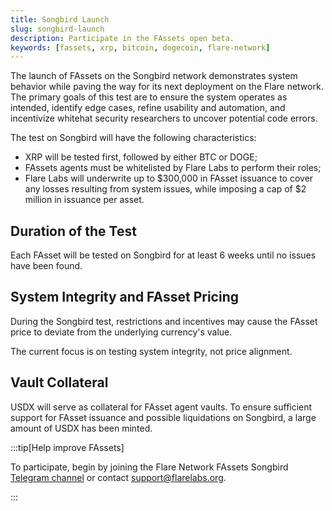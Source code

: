 ```yaml
---
title: Songbird Launch
slug: songbird-launch
description: Participate in the FAssets open beta.
keywords: [fassets, xrp, bitcoin, dogecoin, flare-network]
---
```



The launch of FAssets on the Songbird network demonstrates system behavior while paving the way for its next deployment on the Flare network. The primary goals of this test are to ensure the system operates as intended, identify edge cases, refine usability and automation, and incentivize whitehat security researchers to uncover potential code errors.

The test on Songbird will have the following characteristics:

- XRP will be tested first, followed by either BTC or DOGE;
- FAssets agents must be whitelisted by Flare Labs to perform their roles;
- Flare Labs will underwrite up to \$300,000 in FAsset issuance to cover any losses resulting from system issues, while imposing a cap of $2 million in issuance per asset.

## Duration of the Test

Each FAsset will be tested on Songbird for at least 6 weeks until no issues have been found.

## System Integrity and FAsset Pricing

During the Songbird test, restrictions and incentives may cause the FAsset price to deviate from the underlying currency's value.

The current focus is on testing system integrity, not price alignment.

## Vault Collateral

USDX will serve as collateral for FAsset agent vaults. To ensure sufficient support for FAsset issuance and possible liquidations on Songbird, a large amount of USDX has been minted.

:::tip[Help improve FAssets]

To participate, begin by joining the Flare Network FAssets Songbird [Telegram channel](https://t.me/FlareSupport) or contact [support@flarelabs.org](mailto:support@flarelabs.org).

<JiraIssueCollector />

:::
